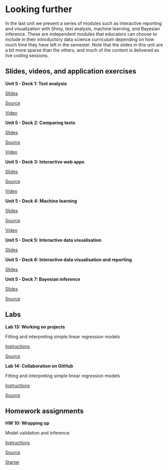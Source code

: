 # Looking further {#looking-forward}

In the last unit we present a series of modules such as interactive reporting and visualization with Shiny, text analysis, machine learning, and Bayesian inference.
These are independent modules that educators can choose to include in their introductory data science curriculum depending on how much time they have left in the semester.
Note that the slides in this unit are a bit more sparse than the others, and much of the content is delivered as live coding sessions.

## Slides, videos, and application exercises

::: {.slide-deck}
**Unit 5 - Deck 1: Text analysis**

::: {.slides}
[Slides](https://rstudio-education.github.io/datascience-box/course-materials/slides/u5-d01-text-analysis/u5-d01-text-analysis.html#1)
:::

::: {.source}
[Source](https://github.com/rstudio-education/datascience-box/tree/master/course-materials/slides/u5-d01-text-analysis)
:::

::: {.video}
[Video](https://youtu.be/_YqEHZccujc)
:::
:::

::: {.slide-deck}
**Unit 5 - Deck 2: Comparing texts**

::: {.slides}
[Slides](https://rstudio-education.github.io/datascience-box/course-materials/slides/u5-d02-comparing-texts/u5-d02-comparing-texts.html#1)
:::

::: {.source}
[Source](https://github.com/rstudio-education/datascience-box/tree/master/course-materials/slides/u5-d02-comparing-texts)
:::

::: {.video}
[Video](https://youtu.be/Q79feeFbsxM)
:::
:::

::: {.slide-deck}
**Unit 5 - Deck 3: Interactive web apps**

::: {.slides}
[Slides](https://rstudio-education.github.io/datascience-box/course-materials/slides/u5-d03-interactive-web-app/u5-d03-interactive-web-app.html#1)
:::

::: {.source}
[Source](https://github.com/rstudio-education/datascience-box/tree/master/course-materials/slides/u5-d03-interactive-web-app)
:::

::: {.video}
[Video](https://youtu.be/gXBEOFWrxsk)
:::
:::

::: {.slide-deck}
**Unit 5 - Deck 4: Machine learning**

::: {.slides}
[Slides](https://rstudio-education.github.io/datascience-box/course-materials/slides/u5-d04-machine-learning/u5-d04-machine-learning.html#1)
:::

::: {.source}
[Source](https://github.com/rstudio-education/datascience-box/tree/master/course-materials/slides/u5-d04-machine-learning)
:::

::: {.video}
[Video](https://youtu.be/IP5skNjwo7A)
:::
:::

::: {.slide-deck}
**Unit 5 - Deck 5: Interactive data visualisation**

::: {.slides}
[Slides](https://rstudio-education.github.io/datascience-box/course-materials/slides/u5-d05-shiny-1/u5-d05-shiny-1.pdf)
:::
:::

::: {.slide-deck}
**Unit 5 - Deck 6: Interactive data visualisation and reporting**

::: {.slides}
[Slides](https://rstudio-education.github.io/datascience-box/course-materials/slides/u5-d05-shiny-2/u5-d05-shiny-2.pdf)
:::
:::

::: {.slide-deck}
**Unit 5 - Deck 7: Bayesian inference**

::: {.slides}
[Slides](https://rstudio-education.github.io/datascience-box/course-materials/slides/u5-d07-bayes-inf/u5-d07-bayes-inf.html#1)
:::

::: {.source}
[Source](https://github.com/rstudio-education/datascience-box/tree/master/course-materials/slides/u5-d07-bayes-inf)
:::
:::

## Labs

::: {.lab}
**Lab 13: Working on projects**

Fitting and interpreting simple linear regression models

::: {.instructions}
[Instructions](https://rstudio-education.github.io/datascience-box/course-materials/lab-instructions/lab-13/lab-13-work-on-projects.html)
:::

::: {.source}
[Source](https://github.com/rstudio-education/datascience-box/tree/master/course-materials/lab-instructions/lab-13)
:::
:::

::: {.lab}
**Lab 14: Collaboration on GitHub**

Fitting and interpreting simple linear regression models

::: {.instructions}
[Instructions](https://rstudio-education.github.io/datascience-box/course-materials/lab-instructions/lab-14/lab-14-collaborating-on-github.html)
:::

::: {.source}
[Source](https://github.com/rstudio-education/datascience-box/tree/master/course-materials/lab-instructions/lab-14)
:::
:::

## Homework assignments

::: {.homework}
**HW 10: Wrapping up**

Model validation and inference

::: {.instructions}
[Instructions](https://rstudio-education.github.io/datascience-box/course-materials/hw-instructions/hw-10/hw-10-wrap-up.html)
:::

::: {.source}
[Source](https://github.com/rstudio-education/datascience-box/tree/master/course-materials/hw-instructions/hw-10)
:::

::: {.starter}
[Starter](https://github.com/rstudio-education/datascience-box/tree/master/course-materials/starters/hw/hw-10-wrap-up)
:::
:::
